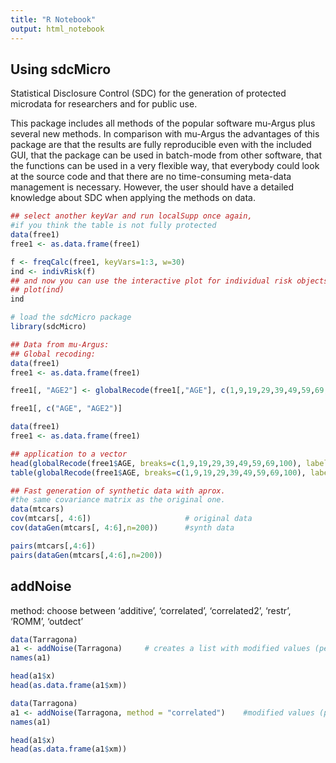 ```yaml
---
title: "R Notebook"
output: html_notebook
---
```


## Using sdcMicro
Statistical Disclosure Control (SDC) for the generation of protected microdata for researchers and for public use.

This package includes all methods of the popular software mu-Argus plus several new methods. In comparison with mu-Argus the advantages of this package are that the results are fully reproducible even with the included GUI, that the package can be used in batch-mode from other software, that the functions can be used in a very flexible way, that everybody could look at the source code and that there are no time-consuming meta-data management is necessary. However, the user should have a detailed knowledge about SDC when applying the methods on data.

```r
## select another keyVar and run localSupp once again,
#if you think the table is not fully protected
data(free1)
free1 <- as.data.frame(free1)

f <- freqCalc(free1, keyVars=1:3, w=30)
ind <- indivRisk(f)
## and now you can use the interactive plot for individual risk objects:
## plot(ind)
ind
```



```r
# load the sdcMicro package
library(sdcMicro)

## Data from mu-Argus:
## Global recoding:
data(free1)
free1 <- as.data.frame(free1)

free1[, "AGE2"] <- globalRecode(free1[,"AGE"], c(1,9,19,29,39,49,59,69,100), labels=1:8)


```

```r
free1[, c("AGE", "AGE2")]
```



```r
data(free1)
free1 <- as.data.frame(free1)

## application to a vector
head(globalRecode(free1$AGE, breaks=c(1,9,19,29,39,49,59,69,100), labels=1:8))
table(globalRecode(free1$AGE, breaks=c(1,9,19,29,39,49,59,69,100), labels=1:8))
```

```r
## Fast generation of synthetic data with aprox.
#the same covariance matrix as the original one.
data(mtcars)
cov(mtcars[, 4:6])                     # original data
cov(dataGen(mtcars[, 4:6],n=200))      #synth data

pairs(mtcars[,4:6])
pairs(dataGen(mtcars[,4:6],n=200))
```

## addNoise
method: choose between ‘additive’, ‘correlated’, ‘correlated2’, ‘restr’, ‘ROMM’, ‘outdect’


```r
data(Tarragona)
a1 <- addNoise(Tarragona)     # creates a list with modified values (perturbed data)
names(a1)

head(a1$x)
head(as.data.frame(a1$xm))
```

```r
data(Tarragona)
a1 <- addNoise(Tarragona, method = "correlated")    #modified values (perturbed data)
names(a1)

head(a1$x)
head(as.data.frame(a1$xm))
```
